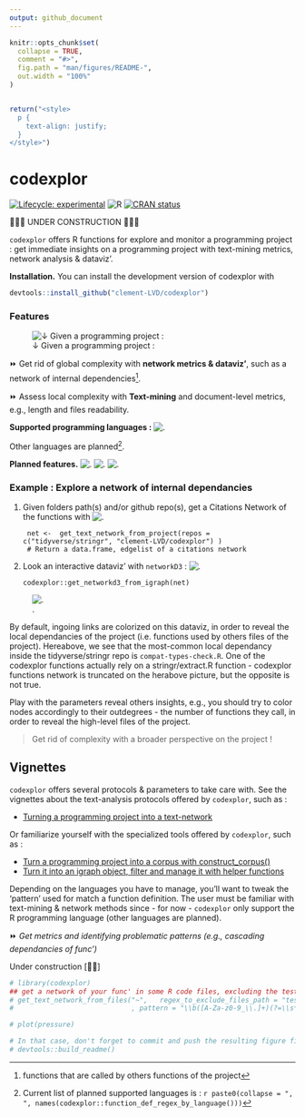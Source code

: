 ```yaml
---
output: github_document
---
```


```r
knitr::opts_chunk$set(
  collapse = TRUE,
  comment = "#>",
  fig.path = "man/figures/README-",
  out.width = "100%"
)


return("<style>
  p {
    text-align: justify;
  }
</style>")

```

# codexplor
<!-- badges: start -->
[![Lifecycle: experimental](https://img.shields.io/badge/lifecycle-experimental-orange.svg)](https://lifecycle.r-lib.org/articles/stages.html#experimental)
![R](https://img.shields.io/badge/R-black)
[![CRAN status](https://www.r-pkg.org/badges/version/codexplor)](https://CRAN.R-project.org/package=codexplor)
<!-- badges: end -->

🧰🔧🔨 UNDER CONSTRUCTION 🧰🔧🔨

`codexplor` offers R functions for explore and monitor a programming project : get immediate insights on a programming project with text-mining metrics, network analysis & dataviz'. 

**Installation.** You can install the development version of codexplor with

``` r
devtools::install_github("clement-LVD/codexplor")
```



### Features
![↓ Given a programming project :](https://img.shields.io/badge/{Method}-bold?style=flat&logoColor=black&logoSize=2&label=Citations Network of internal dependencies&labelColor=black&color=green)
 

⏩ Get rid of global complexity with **network metrics & dataviz'**, such as a network of internal dependencies^[functions that are called by others functions of the project].

⏩ Assess local complexity with **Text-mining** and document-level metrics, e.g., length and files readability.

**Supported programming languages :** ![.](https://img.shields.io/badge/R-green)

Other languages are planned^[Current list of planned supported languages is : `r paste0(collapse = ", ", names(codexplor::function_def_regex_by_language()))`]. 

**Planned features.** 
![.](https://img.shields.io/badge/{Method}-bold?style=flat&logoColor=black&logoSize=2&label=Text-mining metrics&labelColor=grey&color=orange)
![.](https://img.shields.io/badge/{Export}-bold?style=flat&logoColor=black&logoSize=2&label=Reporting&labelColor=grey&color=orange)
![.](https://img.shields.io/badge/{Export}-bold?style=flat&logoColor=black&logoSize=2&label=Network-advanced&labelColor=grey&color=orange)



### Example : Explore a network of internal dependancies 

1. Given folders path(s) and/or github repo(s), get a Citations Network of the functions with   ![.](https://img.shields.io/badge/{Method}-bold?style=flat&logoColor=black&logoSize=2&label=get_text_network_from_project()&labelColor=yellow&color=black)

        net <-  get_text_network_from_project(repos = c("tidyverse/stringr", "clement-LVD/codexplor") )
        # Return a data.frame, edgelist of a citations network

2. Look an interactive dataviz' with `networkD3` : ![.](https://img.shields.io/badge/{Dataviz}-bold?style=flat&logoColor=black&logoSize=2&label=get_networkd3_from_igraph()&labelColor=yellow&color=black)

       codexplor::get_networkd3_from_igraph(net) 
       
![.](man/figures/example_net3d_dataviz.png)

By default, ingoing links are colorized on this dataviz, in order to reveal the local dependancies of the project (i.e. functions used by others files of the project). Hereabove, we see that the most-common local dependancy inside the tidyverse/stringr repo is `compat-types-check.R`. One of the codexplor functions actually rely on a stringr/extract.R function - codexplor functions network is truncated on the herabove picture, but the opposite is not true.

Play with the parameters reveal others insights, e.g., you should try to color nodes accordingly to their outdegrees - the number of functions they call, in order to reveal the high-level files of the project.


> Get rid of complexity with a broader perspective on the project !

## Vignettes

`codexplor` offers several protocols & parameters to take care with. See the vignettes about the text-analysis protocols offered by `codexplor`, such as :

- [Turning a programming project into a text-network](https://clement-lvd.github.io/codexplor/articles/vignette_get_text_network_from_project.html)

Or familiarize yourself with the specialized tools offered by `codexplor`, such as :

- [Turn a programming project into a corpus with construct_corpus()](https://clement-lvd.github.io/codexplor/articles/construct_a_corpus.html)
- [Turn it into an igraph object, filter and manage it with helper functions](https://clement-lvd.github.io/codexplor/articles/manage_igraph_object.html)

Depending on the languages you have to manage, you'll want to tweak the 'pattern' used for match a function definition. The user must be familiar with text-mining & network methods since - for now - `codexplor` only support the R programming language (other languages are planned). 




<!--
⏩ **4. Get an interactive `networkD3` HTML object**

 
`get_networkd3_from_igraph()` Return a list of 2 objects : 

1. a list named `'net3d'` with 2 data.frames, with the data used by `networkD3` (`'nodes'` and `'edges'`)

2. a networkD3::forceNetwork S3 class object named `'forcenetwork'`, an html interactive network dataviz'

-->



⏩ *Get metrics and identifying problematic patterns (e.g., cascading dependancies of func')*

Under construction [🔧🔨]

<!--
> `codexplor` help you to manage and analyze a programming project, giving you tools to figure out the big picture and to find the little wrench in the (net)work. 

> **Usecases 1.** As a head of a dozens of persons (non-tech) team', I have to dev' actively on the long run. codexplor help me to get the big picture of a large programming project quickly, with instant metrics & insights. Thanks to the network analysis and dataviz', I have deep insights about the project, such as for identifying theoritical vulnerability, for choosing where to start a polishing loop, but also for following a programming project over the long run. 

> **Usecases 2.** I can show the network or a small part of the network to the dev' and tech' profiles during our meetings or event prez'.

> **Usecases 3.** codexplor add insights on a particular function, as an help for the dev' when it come back on a project after a while (e.g., list all the local dependancies of a function and the functions that call it as a local dependancy).

-->
 
```r
# library(codexplor)
## get a network of your func' in some R code files, excluding the test- from testthat
# get_text_network_from_files("~",   regex_to_exclude_files_path = "test-"
#                             , pattern = "\\b([A-Za-z0-9_\\.]+)(?=\\s*(?:<-)\\s*function)" ) #here we define a capture-regex for extracting the texte before '<- function'

```


```r
# plot(pressure)

# In that case, don't forget to commit and push the resulting figure files, so they display on GitHub and CRAN.
# devtools::build_readme()
```

<!-- *Usecases of a quick programming project understanding*. codexplor goal is to *quickly* analyse your developing project, in order to *gain* time of comprehension, made your documentation, dataviz' of your project, etc. The features offered are crafted for coordinate large programming project, made helper func' for new colleagues and/or future you, formally identifying your higher-level func' and/or the most-frequently used as dependancies... and other handy features for priorizing your work by quickly figure out 'where' you have to pay attention. For example, before to change a parameter name in a func', you want to check what are the func' that used the one you want to modify. Same for changing the returned content or the behavior of a func' : you want to check which ones used this func' that you want to modify. You also want to offer an easy way to understand the chaining of your custom func'. -->
